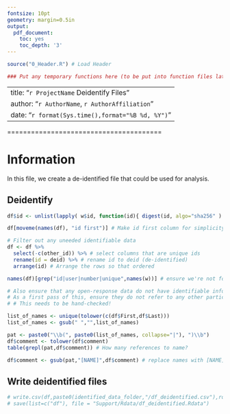 ```yaml
---
fontsize: 10pt
geometry: margin=0.5in
output:
  pdf_document:
    toc: yes
    toc_depth: '3'
---
```


```r
source("0_Header.R") # Load Header

### Put any temporary functions here (to be put into function files later)
```

---
title: "`r ProjectName` Deidentify Files"
author: "`r AuthorName`, `r AuthorAffiliation`"
date: "`r format(Sys.time(),format="%B %d, %Y")`"
---

\newpage

=======================================

# Information 

In this file, we create a de-identified file that could be used for analysis.

## Deidentify

```r
df$id <- unlist(lapply( w$id, function(id){ digest(id, algo="sha256" ) } )) # Deidentify every id column that you'd like to keep.

df[moveme(names(df), "id first")] # Make id first column for simplicity

# Filter out any uneeded identifiable data
df <- df %>%
  select(-c(other_id)) %>% # select columns that are unique ids
  rename(id = deid) %>% # rename id to deid (de-identified)
  arrange(id) # Arrange the rows so that ordered 

names(df)[grep("id|user|number|unique",names(w))] # ensure we're not forgetting about other id vars

# Also ensure that any open-response data do not have identifiable information.
# As a first pass of this, ensure they do not refer to any other participants by name
# # This needs to be hand-checked!

list_of_names <- unique(tolower(c(df$First,df$Last)))
list_of_names <- gsub(" ","",list_of_names)

pat <- paste0("\\b(", paste0(list_of_names, collapse="|"), ")\\b")  
df$comment <- tolower(df$comment)
table(grepl(pat,df$comment)) # How many references to name?

df$comment <- gsub(pat,"[NAME]",df$comment) # replace names with [NAME]
```

## Write deidentified files
```r
# write.csv(df,paste0(identified_data_folder,"/df_deidentified.csv"),row.names=F)
# save(list=c("df"), file = "Support/Rdata/df_deidentified.Rdata")

```
